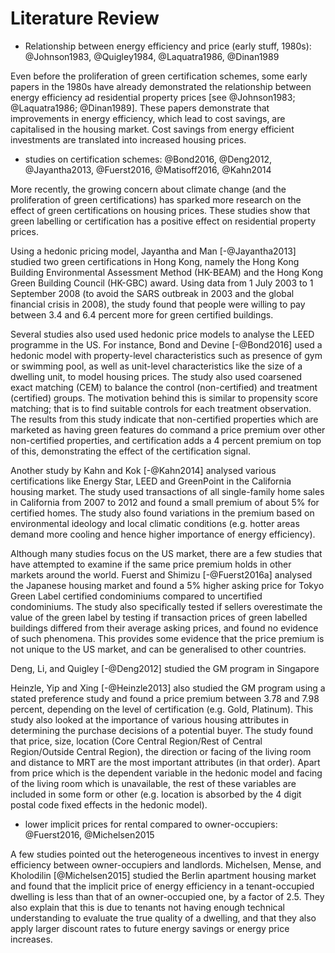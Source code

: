 
# Literature Review

- Relationship between energy efficiency and price (early stuff, 1980s): @Johnson1983, @Quigley1984, @Laquatra1986, @Dinan1989

Even before the proliferation of green certification schemes, some early papers in the 1980s have already demonstrated the relationship between energy efficiency ad residential property prices [see @Johnson1983; @Laquatra1986; @Dinan1989]. These papers demonstrate that improvements in energy efficiency, which lead to cost savings, are capitalised in the housing market. Cost savings from energy efficient investments are translated into increased housing prices. 

- studies on certification schemes: @Bond2016, @Deng2012, @Jayantha2013, @Fuerst2016, @Matisoff2016, @Kahn2014

More recently, the growing concern about climate change (and the proliferation of green certifications) has sparked more research on the effect of green certifications on housing prices. These studies show that green labelling or certification has a positive effect on residential property prices.

Using a hedonic pricing model, Jayantha and Man [-@Jayantha2013] studied two green certifications in Hong Kong, namely the Hong Kong Building Environmental Assessment Method (HK-BEAM) and the Hong Kong Green Building Council (HK-GBC) award. Using data from 1 July 2003 to 1 September 2008 (to avoid the SARS outbreak in 2003 and the global financial crisis in 2008), the study found that people were willing to pay between 3.4 and 6.4 percent more for green certified buildings. 

Several studies also used used hedonic price models to analyse the LEED programme in the US. For instance, Bond and Devine [-@Bond2016] used a hedonic model with property-level characteristics such as presence of gym or swimming pool, as well as unit-level characteristics like the size of a dwelling unit, to model housing prices. The study also used coarsened exact matching (CEM) to balance the control (non-certified) and treatment (certified) groups. The motivation behind this is similar to propensity score matching; that is to find suitable controls for each treatment observation. The results from this study indicate that non-certified properties which are marketed as having green features do command a price premium over other non-certified properties, and certification adds a 4 percent premium on top of this, demonstrating the effect of the certification signal.

Another study by Kahn and Kok [-@Kahn2014] analysed various certifications like Energy Star, LEED and GreenPoint in the California housing market. The study used transactions of all single-family home sales in California from 2007 to 2012 and found a small premium of about 5% for certified homes. The study also found variations in the premium based on environmental ideology and local climatic conditions (e.g. hotter areas demand more cooling and hence higher importance of energy efficiency). 

Although many studies focus on the US market, there are a few studies that have attempted to examine if the same price premium holds in other markets around the world. Fuerst and Shimizu [-@Fuerst2016a] analysed the Japanese housing market and found a 5% higher asking price for Tokyo Green Label certified condominiums compared to uncertified condominiums. The study also specifically tested if sellers overestimate the value of the green label by testing if transaction prices of green labelled buildings differed from their average asking prices, and found no evidence of such phenomena. This provides some evidence that the price premium is not unique to the US market, and can be generalised to other countries.

Deng, Li, and Quigley [-@Deng2012] studied the GM program in Singapore

Heinzle, Yip and Xing [-@Heinzle2013] also studied the GM program using a stated preference study and found a price premium between 3.78 and 7.98 percent, depending on the level of certification (e.g. Gold, Platinum). This study also looked at the importance of various housing attributes in determining the purchase decisions of a potential buyer. The study found that price, size, location (Core Central Region/Rest of Central Region/Outside Central Region), the direction or facing of the living room and distance to MRT are the most important attributes (in that order). Apart from price which is the dependent variable in the hedonic model and facing of the living room which is unavailable, the rest of these variables are included in some form or other (e.g. location is absorbed by the 4 digit postal code fixed effects in the hedonic model).

- lower implicit prices for rental compared to owner-occupiers: @Fuerst2016, @Michelsen2015

A few studies pointed out the heterogeneous incentives to invest in energy efficiency between owner-occupiers and landlords. Michelsen, Mense, and Kholodilin [@Michelsen2015] studied the Berlin apartment housing market and found that the implicit price of energy efficiency in a tenant-occupied dwelling is less than that of an owner-occupied one, by a factor of 2.5. They also explain that this is due to tenants not having enough technical understanding to evaluate the true quality of a dwelling, and that they also apply larger discount rates to future energy savings or energy price increases. 


\newpage